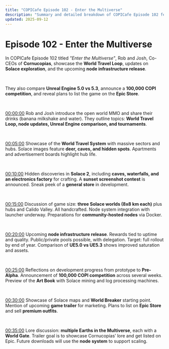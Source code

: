 ```yaml
---
title: "COPICafe Episode 102 - Enter the Multiverse"
description: "Summary and detailed breakdown of COPICafe Episode 102 featuring the World Travel Loop, Solace exploration, node infrastructure, Unreal Engine upgrades, competitions, and Epic Store listing plans."
updated: 2025-09-12
---
```


# Episode 102 - <span className="text-orange-500">Enter the Multiverse</span>  

In COPICafe Episode 102 titled *"Enter the Multiverse"*, Rob and Josh, Co-CEOs of **Cornucopias**, showcase the **World Travel Loop**, updates on **Solace exploration**, and the upcoming **node infrastructure release**.  

</br>  

They also compare **Unreal Engine 5.0 vs 5.3**, announce a **100,000 COPI competition**, and reveal plans to list the game on the **Epic Store**.  

</br>  

[00:00:00](https://youtube.com/watch?v=prDdb7ZJNPs&t=0) Rob and Josh introduce the open world MMO and share their drinks (banana milkshake and water). They outline topics: **World Travel Loop, node updates, Unreal Engine comparison, and tournaments**.  

</br>  

[00:05:00](https://youtube.com/watch?v=prDdb7ZJNPs&t=300) Showcase of the **World Travel System** with massive sectors and hubs. Solace images feature **deer, caves, and hidden spots**. Apartments and advertisement boards highlight hub life.  

</br>  

[00:10:00](https://youtube.com/watch?v=prDdb7ZJNPs&t=600) Hidden discoveries in **Solace 2**, including **caves, waterfalls, and an electronics factory** for crafting. A **sunset screenshot contest** is announced. Sneak peek of a **general store** in development.  

</br>  

[00:15:00](https://youtube.com/watch?v=prDdb7ZJNPs&t=900) Discussion of game size: **three Solace worlds (8x8 km each)** plus hubs and Calido Valley. All handcrafted. Node system integration with launcher underway. Preparations for **community-hosted nodes** via Docker.  

</br>  

[00:20:00](https://youtube.com/watch?v=prDdb7ZJNPs&t=1200) Upcoming **node infrastructure release**. Rewards tied to uptime and quality. Public/private pools possible, with delegation. Target: full rollout by end of year. Comparison of **UE5.0 vs UE5.3** shows improved saturation and assets.  

</br>  

[00:25:00](https://youtube.com/watch?v=prDdb7ZJNPs&t=1500) Reflections on development progress from prototype to **Pre-Alpha**. Announcement of **100,000 COPI competition** across several weeks. Preview of the **Art Book** with Solace mining and log processing machines.  

</br>  

[00:30:00](https://youtube.com/watch?v=prDdb7ZJNPs&t=1800) Showcase of Solace maps and **World Breaker** starting point. Mention of upcoming **game trailer** for marketing. Plans to list on **Epic Store** and sell **premium outfits**.  

</br>  

[00:35:00](https://youtube.com/watch?v=prDdb7ZJNPs&t=2100) Lore discussion: **multiple Earths in the Multiverse**, each with a **World Gate**. Trailer goal is to showcase Cornucopias’ lore and get listed on Epic. Future downloads will use the **node system** to support scaling.  
